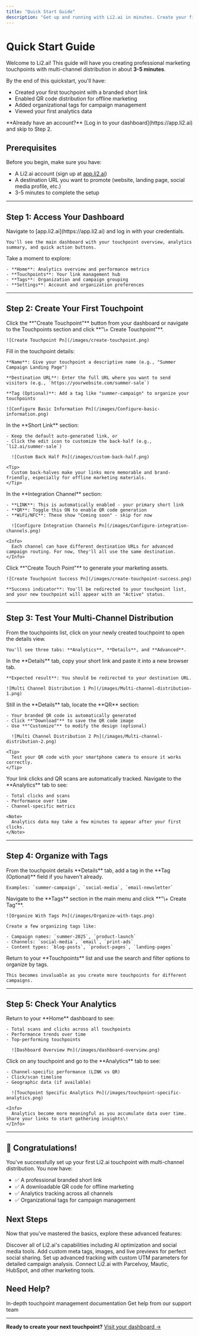 ```yaml
---
title: "Quick Start Guide"
description: "Get up and running with Li2.ai in minutes. Create your first touchpoint, enable multi-channel distribution, and start tracking engagement."
---
```


# Quick Start Guide

Welcome to Li2.ai\! This guide will have you creating professional marketing touchpoints with multi-channel distribution in about **3-5 minutes**.

By the end of this quickstart, you'll have:

- Created your first touchpoint with a branded short link
- Enabled QR code distribution for offline marketing
- Added organizational tags for campaign management
- Viewed your first analytics data

<Note>
  **Already have an account?** [Log in to your dashboard](https://app.li2.ai) and skip to Step 2.
</Note>

## Prerequisites

Before you begin, make sure you have:

- A Li2.ai account (sign up at [app.li2.ai](https://app.li2.ai))
- A destination URL you want to promote (website, landing page, social media profile, etc.)
- 3-5 minutes to complete the setup

---

## Step 1: Access Your Dashboard

<Steps>
  <Step title="Log in to Li2.ai">
    Navigate to [app.li2.ai](https://app.li2.ai) and log in with your credentials.

    You'll see the main dashboard with your touchpoint overview, analytics summary, and quick action buttons.
  </Step>
  <Step title="Familiarize yourself with the interface">
    Take a moment to explore:

    - **Home**: Analytics overview and performance metrics
    - **Touchpoints**: Your link management hub
    - **Tags**: Organization and campaign grouping
    - **Settings**: Account and organization preferences
  </Step>
</Steps>

---

## Step 2: Create Your First Touchpoint

<Steps>
  <Step title="Start creating a touchpoint">
    Click the **"Create Touchpoint"** button from your dashboard or navigate to the Touchpoints section and click **"\+ Create Touchpoint"**.

    ![Create Touchpoint Pn](/images/create-touchpoint.png)
  </Step>
  <Step title="Configure basic settings">
    Fill in the touchpoint details:

    **Name**: Give your touchpoint a descriptive name (e.g., "Summer Campaign Landing Page")

    **Destination URL**: Enter the full URL where you want to send visitors (e.g., `https://yourwebsite.com/summer-sale`)

    **Tag (Optional)**: Add a tag like "summer-campaign" to organize your touchpoints

    ![Configure Basic Information Pn](/images/Configure-basic-information.png)
  </Step>
  <Step title="Customize your short link (Optional)">
    In the **Short Link** section:

    - Keep the default auto-generated link, or
    - Click the edit icon to customize the back-half (e.g., `li2.ai/summer-sale`)

      ![Custom Back Half Pn](/images/custom-back-half.png)

    <Tip>
      Custom back-halves make your links more memorable and brand-friendly, especially for offline marketing materials.
    </Tip>
  </Step>
  <Step title="Configure integration channels">
    In the **Integration Channel** section:

    - **LINK**: This is automatically enabled - your primary short link
    - **QR**: Toggle this ON to enable QR code generation
    - **WiFi/NFC**: These show "Coming soon" - skip for now

      ![Configure Integration Channels Pn](/images/Configure-integration-channels.png)

    <Info>
      Each channel can have different destination URLs for advanced campaign routing. For now, they'll all use the same destination.
    </Info>
  </Step>
  <Step title="Create your touchpoint">
    Click **"Create Touch Point"** to generate your marketing assets.

    ![Create Touchpoint Success Pn](/images/create-touchpoint-success.png)

    **Success indicator**: You'll be redirected to your touchpoint list, and your new touchpoint will appear with an "Active" status.
  </Step>
</Steps>

---

## Step 3: Test Your Multi-Channel Distribution

<Steps>
  <Step title="Access your touchpoint details">
    From the touchpoints list, click on your newly created touchpoint to open the details view.

    You'll see three tabs: **Analytics**, **Details**, and **Advanced**.
  </Step>
  <Step title="Test your short link">
    In the **Details** tab, copy your short link and paste it into a new browser tab.

    **Expected result**: You should be redirected to your destination URL.

    ![Multi Channel Distribution 1 Pn](/images/Multi-channel-distribution-1.png)
  </Step>
  <Step title="Download your QR code">
    Still in the **Details** tab, locate the **QR** section:

    - Your branded QR code is automatically generated
    - Click **"Download"** to save the QR code image
    - Use **"Customize"** to modify the design (optional)

      ![Multi Channel Distribution 2 Pn](/images/Multi-channel-distribution-2.png)

    <Tip>
      Test your QR code with your smartphone camera to ensure it works correctly.
    </Tip>
  </Step>
  <Step title="Verify tracking is working">
    Your link clicks and QR scans are automatically tracked. Navigate to the **Analytics** tab to see:

    - Total clicks and scans
    - Performance over time
    - Channel-specific metrics

    <Note>
      Analytics data may take a few minutes to appear after your first clicks.
    </Note>
  </Step>
</Steps>

---

## Step 4: Organize with Tags

<Steps>
  <Step title="Add a tag to your touchpoint">
    From the touchpoint details **Details** tab, add a tag in the **Tag (Optional)** field if you haven't already.

    Examples: `summer-campaign`, `social-media`, `email-newsletter`
  </Step>
  <Step title="Create additional tags">
    Navigate to the **Tags** section in the main menu and click **"\+ Create Tag"**.

    ![Organize With Tags Pn](/images/Organize-with-tags.png)

    Create a few organizing tags like:

    - Campaign names: `summer-2025`, `product-launch`
    - Channels: `social-media`, `email`, `print-ads`
    - Content types: `blog-posts`, `product-pages`, `landing-pages`
  </Step>
  <Step title="Filter and organize">
    Return to your **Touchpoints** list and use the search and filter options to organize by tags.

    This becomes invaluable as you create more touchpoints for different campaigns.
  </Step>
</Steps>

---

## Step 5: Check Your Analytics

<Steps>
  <Step title="View dashboard overview">
    Return to your **Home** dashboard to see:

    - Total scans and clicks across all touchpoints
    - Performance trends over time
    - Top-performing touchpoints

      ![Dashboard Overview Pn](/images/dashboard-overview.png)
  </Step>
  <Step title="Explore touchpoint-specific analytics">
    Click on any touchpoint and go to the **Analytics** tab to see:

    - Channel-specific performance (LINK vs QR)
    - Click/scan timeline
    - Geographic data (if available)

      ![Touchpoint Specific Analytics Pn](/images/touchpoint-specific-analytics.png)

    <Info>
      Analytics become more meaningful as you accumulate data over time. Share your links to start gathering insights\!
    </Info>
  </Step>
</Steps>

---

## 🎉 Congratulations\!

You've successfully set up your first Li2.ai touchpoint with multi-channel distribution. You now have:

- ✅ A professional branded short link
- ✅ A downloadable QR code for offline marketing
- ✅ Analytics tracking across all channels
- ✅ Organizational tags for campaign management

## Next Steps

Now that you've mastered the basics, explore these advanced features:

<CardGroup cols={2}>
  <Card title="Features Overview" icon="grid-3x3" href="/features-overview">
    Discover all of Li2.ai's capabilities including AI optimization and social media tools.
  </Card>
  <Card title="Social Media Optimization" icon="share-nodes" href="/social-media/overview">
    Add custom meta tags, images, and live previews for perfect social sharing.
  </Card>
  <Card title="UTM Parameters" icon="chart-line" href="/analytics/utm-parameters">
    Set up advanced tracking with custom UTM parameters for detailed campaign analysis.
  </Card>
  <Card title="Marketing Integrations" icon="plug" href="/integrations/overview">
    Connect Li2.ai with Parcelvoy, Mautic, HubSpot, and other marketing tools.
  </Card>
</CardGroup>

## Need Help?

<CardGroup cols={3}>
  <Card title="Detailed Guides" icon="book" href="/touchpoints/overview">
    In-depth touchpoint management documentation
  </Card>
  <Card title="Support" icon="life-ring" href="mailto:support@li2.ai.com">
    Get help from our support team
  </Card>
</CardGroup>

---

**Ready to create your next touchpoint?** [Visit your dashboard →](https://app.li2.ai)